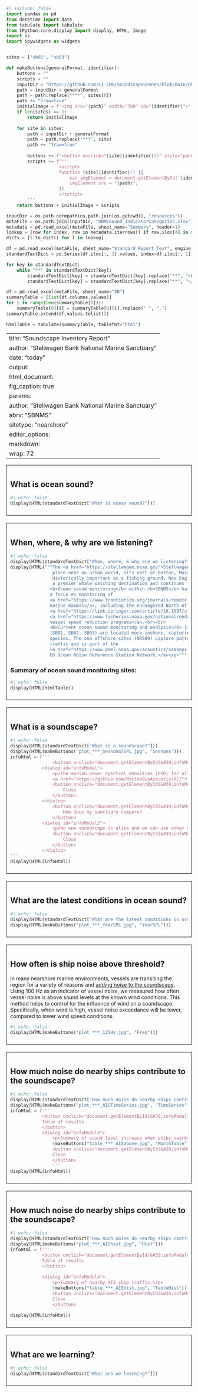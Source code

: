 ```python
#| include: false
import pandas as pd
from datetime import date
from tabulate import tabulate
from IPython.core.display import display, HTML, Image
import os
import ipywidgets as widgets


sites = ["sb01", "sb03"]

def makeButtons(generalFormat, identifier):
    buttons = ""
    scripts = ""
    inputDir = "https://github.com/CI-CMG/SoundscapeScenes/blob/main/ONMS-Sound/report/"
    path = inputDir + generalFormat
    path = path.replace("***", sites[0])
    path += "?raw=true"
    initialImage = f'<img src="{path}" width="700" id="{identifier}">'
    if len(sites) == 1:
        return initialImage
    
    for site in sites:
        path = inputDir + generalFormat
        path = path.replace("***", site)
        path += "?raw=true"
        
        buttons += f'<button onclick="{site}{identifier}()" style="padding: 10px; color: white; margin: 4px 4px; background-color: #008CBA;">{site}</button>'
        scripts += f"""
                    <script>
                    function {site}{identifier}() {{
                        var imgElement = document.getElementById('{identifier}');
                        imgElement.src = "{path}";
                    }}
                    </script>
        """
    return buttons + initialImage + scripts

inputDir = os.path.normpath(os.path.join(os.getcwd(), "resources"))
metaFile = os.path.join(inputDir, "ONMSSound_IndicatorCategories.xlsx")
metadata = pd.read_excel(metaFile, sheet_name="Summary", header=1)
lookup = [row for index, row in metadata.iterrows() if row.iloc[4] in sites]
dicts = [l.to_dict() for l in lookup]

df = pd.read_excel(metaFile, sheet_name="Standard Report Text", engine_kwargs={'keep_links': True})
standardTextDict = pd.Series(df.iloc[:, 3].values, index=df.iloc[:, 1]).to_dict()

for key in standardTextDict:
    while "**" in standardTextDict[key]:
        standardTextDict[key] = standardTextDict[key].replace("**", "<b>", 1)
        standardTextDict[key] = standardTextDict[key].replace("**", "</b>", 1)

df = pd.read_excel(metaFile, sheet_name="SB")
summaryTable = [list(df.columns.values)]
for i in range(len(summaryTable[0])):
    summaryTable[0][i] = summaryTable[0][i].replace(" ", ".")
summaryTable.extend(df.values.tolist())

htmlTable = tabulate(summaryTable, tablefmt="html")
```

---
title: "Soundscape Inventory Report"
author: "Stellwagen Bank National Marine Sanctuary"
date: "today"
output: 
  html_document: 
    fig_caption: true
params:
  author: "Stellwagen Bank National Marine Sanctuary"
  abrv: "SBNMS"
  sitetype: "nearshore"
editor_options: 
  markdown: 
    wrap: 72
---

::: {style="border: 1px solid black; padding: 10px; margin-bottom: 20px;"}
## What is ocean sound?

```python
#| echo: false
display(HTML(standardTextDict["What is ocean sound?"]))
```
:::

::: {style="border: 1px solid black; padding: 10px; margin-bottom: 20px;"}
## When, where, & why are we listening?

```python
#| echo: false
display(HTML(standardTextDict["When, where, & why are we listening?"]))
display(HTML("""The <a href="https://stellwagen.noaa.gov">Stellwagen Bank National Marine Sanctuary</a> is a wild ocean 
                place near an urban world, sits east of Boston, Massachusetts between Cape Ann and Cape Cod. 
                Historically important as a fishing ground, New England’s only national marine sanctuary now reigns as 
                a premier whale watching destination and continues to support commercial and recreational fishing.<br><br>
               <b>Ocean sound monitoring</b> within <b>SBNMS</b> has a long history of underwater acoustic monitoring with 
               a focus on monitoring of 
               <a href="https://www.frontiersin.org/journals/remote-sensing/articles/10.3389/frsen.2022.970401/full">
               marine mammal</a>, including the endangered North Atlantic Right Whale presence. As well as 
               <a href="https://link.springer.com/article/10.1007/s10661-024-12497-2">noise reduction</a> during 
               <a href="https://www.fisheries.noaa.gov/national/endangered-species-conservation/reducing-vessel-strikes-north-atlantic-right-whales#current-vessel-speed-restrictions">
               vessel speed reduction programs</a>.<br><br>
               <b>Current ocean sound monitoring and analysis</b> is maintained at four sites within <b>SBNMS</b>. Two sites 
               (SB01, SB02, SB03) are located more inshore, capturing more local vessel activity and sounds from nearshore 
               species. The one offshore sites (NRS09) capture patterns in migrating whales and transiting commercial vessel 
               traffic and is part of the 
               <a href="https://www.pmel.noaa.gov/acoustics/noaanps-ocean-noise-reference-station-network">
               US Ocean Noise Reference Station Network.</a></p>"""))
```

### Summary of ocean sound monitoring sites:
```python
#| echo: false
display(HTML(htmlTable))
```
:::

::: {style="border: 1px solid black; padding: 10px; margin-bottom: 20px;"}
## What is a soundscape?
```python
#| echo: false
display(HTML(standardTextDict["What is a soundscape?"]))
display(HTML(makeButtons("plot_***_SeasonalSPL.jpg", "Seasons")))
infoHtml = f'''
                <button onclick="document.getElementById(&#39;infoModal&#39;).showModal()">How was this calculated?</button>
            <dialog id="infoModal">
                <p>The median power spectral densities (PSD) for all hours across all years are calculated from calibrated audio data using community software tools:
                <a href="https://github.com/MarineBioAcousticsRC/Triton/tree/master" target="_blank">Triton Soundscape Metrics</a>, <a href="https://pubs.aip.org/asa/jel/article/1/1/011203/219719" target="_blank">MANTA</a>, or <a href="https://github.com/lifewatch/pypam" target="_blank">PyPAM</a>. Triton software calculates the one-third octave band sound pressure levels by integration of PSD levels with a 1 Hz/1 second resolution and a median was used to calculate hourly values over no less than 1,800 1-s values for that hour and converted to decibels (dB re 1 μPa). MANTA and PYPAM software calculates power spectral density (PSD) levels per minute (μPa²) within the hybrid milledecade frequency bands. <a href="https://cran.r-project.org/web/packages/PAMscapes/index.html" target="_blank">PAMscapes</a> was used to calculate the median for each hour within one-third octave bands. These values were then converted to 1-Hz resolution to match the wind model results by converting to pressure and dividing by the band width before converting back to sound spectrum levels in decibels (dB re 1 μPa/Hz).</p>
                <button onclick="document.getElementById(&#39;infoModal&#39;).close()">
                    Close
                </button>
            </dialog>
                <button onclick="document.getElementById(&#39;infoModal2&#39;).showModal()">
                    How does my sanctuary compare?
                </button>
            <dialog id="infoModal2">
                <p>No one soundscape is alike and we can use other sites in similar oceanographic settings (e.g. nearshore or offshore) to compare conditions. From 2018-2022, the U.S. National Oceanic and Atmospheric Administration (NOAA) and the U.S. Navy engaged in a multi-year effort to monitor underwater sound within the U.S. National Marine Sanctuary System, known <a href="https://sanctuaries.noaa.gov/science/monitoring/sound/sanctsound.html" target="_blank">Sanctuary SoundScape Monitoring Project</a>. Data collected during this dedicated period provide <a href="https://www.frontiersin.org/journals/marine-science/articles/10.3389/fmars.2021.719258/full" target="_blank">initial insights</a> on how soundscapes compare.</p>
                <button onclick="document.getElementById(&#39;infoModal2&#39;).close()">
                    Close
                </button>
            </dialog>
'''
display(HTML(infoHtml))
```
:::

::: {style="border: 1px solid black; padding: 10px; margin-bottom: 20px;"}
## What are the latest conditions in ocean sound?

```python
#| echo: false
display(HTML(standardTextDict["What are the latest conditions in ocean sound?"]))
display(HTML(makeButtons("plot_***_YearSPL.jpg", "YearSPL")))
```
:::

::: {style="border: 1px solid black; padding: 10px; margin-bottom: 20px;"}
## How often is ship noise above threshold?
In many nearshore marine environments, vessels are transiting the region for a variety of reasons and <a href="https://link.springer.com/article/10.1007/s10661-024-12497-2">adding noise to the soundscape</a>. Using 100 Hz as an indicator of vessel noise, we measured how often vessel noise is above sound levels at the known wind conditions. This method helps to control for the influence of wind on a soundscape. Specifically, when wind is high, vessel noise exceedance will be lower, compared to lower wind speed conditions.
```python
#| echo: false
display(HTML(makeButtons("plot_***_125Hz.jpg", "Freq")))
```
:::

::: {style="border: 1px solid black; padding: 10px; margin-bottom: 20px;"}
## How much noise do nearby ships contribute to the soundscape?

```python
#| echo: false
display(HTML(standardTextDict["How much noise do nearby ships contribute to the soundscape?"]))
display(HTML(makeButtons("plot_***_AISTimeSeries.jpg", "TimeSeries")))
infoHtml = f'''
            <button onclick="document.getElementById(&#39;infoModal3&#39;).showModal()">
            Table of results
            </button>
            <dialog id="infoModal3">
                <p>Summary of sound level increase when ships nearby. Calculated as monthly average from daily differences in 125 Hz sound levels when AIS ships nearby verse no ships nearby.</p>
                {makeButtons("table_***_AISabove.jpg", "MonthTable")}
                <button onclick="document.getElementById(&#39;infoModal3&#39;).close()">
                Close
                </button>
                '''
display(HTML(infoHtml))
```
:::

::: {style="border: 1px solid black; padding: 10px; margin-bottom: 20px;"}
## How much noise do nearby ships contribute to the soundscape?

```python
#| echo: false
display(HTML(standardTextDict["How much noise do nearby ships contribute to the soundscape?"]))
display(HTML(makeButtons("plot_***_AIShist.jpg", "Hist")))
infoHtml = f'''
            <button onclick="document.getElementById(&#39;infoModal4&#39;).showModal()">
            Table of results
            </button>
            
            <dialog id="infoModal4">
                <p>Summary of nearby AIS ship traffic.</p>
                {makeButtons("table_***_AIShist.jpg", "TableHist")}
                <button onclick="document.getElementById(&#39;infoModal4&#39;).close()">
                Close
                </button>
                '''
display(HTML(infoHtml))
```
:::

::: {style="border: 1px solid black; padding: 10px; margin-bottom: 20px;"}
## What are we learning?

```python
#| echo: false
display(HTML(standardTextDict["What are we learning?"]))
```
:::
